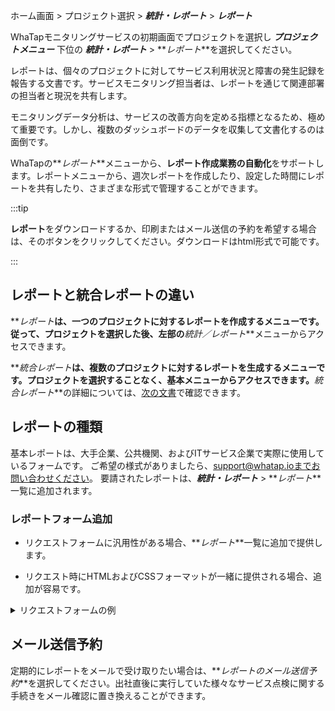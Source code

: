 ホーム画面 > プロジェクト選択 > **_統計・レポート_** > **_レポート_**

WhaTapモニタリングサービスの初期画面でプロジェクトを選択し **_プロジェクトメニュー_** 下位の **_統計・レポート_** > **_レポート_**を選択してください。 

レポートは、個々のプロジェクトに対してサービス利用状況と障害の発生記録を報告する文書です。サービスモニタリング担当者は、レポートを通じて関連部署の担当者と現況を共有します。

モニタリングデータ分析は、サービスの改善方向を定める指標となるため、極めて重要です。しかし、複数のダッシュボードのデータを収集して文書化するのは面倒です。  

WhaTapの**_レポート_**メニューから、**レポート作成業務の自動化**をサポートします。レポートメニューから、週次レポートを作成したり、設定した時間にレポートを共有したり、さまざまな形式で管理することができます。

:::tip

**レポート**をダウンロードするか、印刷またはメール送信の予約を希望する場合は、そのボタンをクリックしてください。ダウンロードはhtml形式で可能です。

:::

## レポートと統合レポートの違い

**_レポート_**は、一つのプロジェクトに対するレポートを作成するメニューです。従って、プロジェクトを選択した後、左部の**_統計／レポート_**メニューからアクセスできます。

**_統合レポート_**は、複数のプロジェクトに対するレポートを生成するメニューです。プロジェクトを選択することなく、基本メニューからアクセスできます。**_統合レポート_**の詳細については、[次の文書](integrated-report)で確認できます。

## レポートの種類

<!-- 

공통 사용을 위해 해당 이미지 노출하지 않도록 합니다.
![report_overview_02](https://img.whatap.io/media/images/report_overview_02.png)

-->

基本レポートは、大手企業、公共機関、およびITサービス企業で実際に使用しているフォームです。 ご希望の様式がありましたら、support@whatap.ioまでお問い合わせください。 要請されたレポートは、**_統計・レポート_** > **_レポート_**一覧に追加されます。

### レポートフォーム追加

-   リクエストフォームに汎用性がある場合、**_レポート_**一覧に追加で提供します。

-   リクエスト時にHTMLおよびCSSフォーマットが一緒に提供される場合、追加が容易です。

<details>

<summary>リクエストフォームの例</summary>

レポートフォームの追加リクエスト時、例のように希望するHTMLおよびCSSフォームの添付をお勧めします。詳細については、次のサンプルファイルを参考にしてください。 

-   <a target="_blank" href={ require("/exp/custom-report-template.html.zip").default } download>サンプルファイル</a>：ダウンロード後<span class='api'>zip</span>形式の圧縮を解凍して<span class='api'>html</span>形式のサンプルファイルを確認してください。ファイル内のコメントにカスタマイズのためのCSS領域とHTML領域の案内が記述されています。

<iframe src="/exp/custom-report-template.html" height="1050px" width="100%" scrolling="no"></iframe>

</details>

## メール送信予約

定期的にレポートをメールで受け取りたい場合は、**_レポートのメール送信予約_**を選択してください。出社直後に実行していた様々なサービス点検に関する手続きをメール確認に置き換えることができます。

<ImgLang img='report_mail.png' desc='report mail' />
